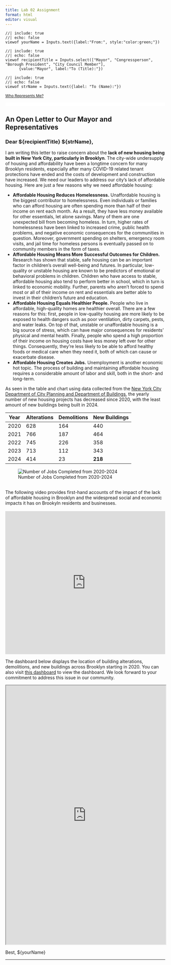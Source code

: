 ```yaml
---
title: Lab 02 Assignment
format: html
editor: visual
---
```


```ojs
//| include: true
//| echo: false
viewof yourName = Inputs.text({label:"From:", style:"color:green;"})
```

```ojs
//| include: true
//| echo: false
viewof recipientTitle = Inputs.select(["Mayor", "Congressperson", "Borough President", "City Council Member"],
      {value:"Mayor", label:"To (Title):"})
```

```ojs
//| include: true
//| echo: false
viewof strName = Inputs.text({label: "To (Name):"})
```

<p style="font-size:9pt"> [Who Represents Me?](https://www.mygovnyc.org/) </p>

<hr width="100%" style="height:10px;color:white;background-color:white">

## An Open Letter to Our Mayor and Representatives

### Dear \${recipientTitle} \${strName},

I am writing this letter to raise concern about the **lack of new housing being built in New York City, particularly in Brooklyn**. The city-wide undersupply of housing and affordability have been a longtime concern for many Brooklyn residents, especially after many COVID-19 related tenant protections have ended and the costs of development and construction have increased. We need our leaders to address our city's lack of affordable housing. Here are just a few reasons why we need affordable housing:

- **Affordable Housing Reduces Homelessness.** Unaffordable housing is the biggest contributor to homelessness. Even individuals or families who can afford housing are often spending more than half of their income on rent each month. As a result, they have less money available for other essentials, let alone savings. Many of them are one unexpected bill from becoming homeless. In turn, higher rates of homelessness have been linked to increased crime, public health problems, and negative economic consequences for the communities in question. Moreover, government spending on shelters, emergency room visits, and jail time for homeless persons is eventually passed on to community members in the form of taxes.
- **Affordable Housing Means More Successful Outcomes for Children.** Research has shown that stable, safe housing can be an important factor in children’s overall well-being and futures. In particular, low-quality or unstable housing are known to be predictors of emotional or behavioral problems in children. Children who have access to stable, affordable housing also tend to perform better in school, which in turn is linked to economic mobility. Further, parents who aren’t forced to spend most or all of their income on rent and essentials are better able to invest in their children’s future and education.
- **Affordable Housing Equals Healthier People.** People who live in affordable, high-quality homes are healthier overall. There are a few reasons for this: first, people in low-quality housing are more likely to be exposed to health dangers such as poor ventilation, dirty carpets, pests, and water leaks. On top of that, unstable or unaffordable housing is a big source of stress, which can have major consequences for residents’ physical and mental health. Finally, people who spend a high proportion of their income on housing costs have less money left over for other things. Consequently, they’re less likely to be able to afford healthy foods or medical care when they need it, both of which can cause or exacerbate disease.
- **Affordable Housing Creates Jobs.** Unemployment is another economic hot topic. The process of building and maintaining affordable housing requires a considerable amount of labor and skill, both in the short- and long-term.

As seen in the table and chart using data collected from the [New York City Department of City Planning and Department of Buildings](https://www.nyc.gov/site/planning/data-maps/open-data/dwn-housing-database.page), the yearly number of new housing projects has decreased since 2020, with the least amount of new buildings being built in 2024.

| Year  | Alterations | Demolitions | New Buildings |
|-----|------|-----|------|
| 2020  | 628 | 164 | 440 | 
| 2021  | 766 | 187 | 464 |
| 2022  | 745 | 226 | 358 |
| 2023  | 713 | 112 | 343 |
| 2024  | 414 | 23 | **218** |

![Number of Jobs Completed from 2020-2024](https://i.imgur.com/tkTQpvr.png)

<br>The following video provides first-hand accounts of the impact of the lack of affordable housing in Brooklyn and the widespread social and economic impacts it has on Brookyln residents and businesses.</br>
<br><iframe width=100% height="450" src="https://www.youtube.com/embed/GFbAjP4Mg40?si=ztvYaooJ3lFpPEpk" title="YouTube video player" frameborder="0" allow="accelerometer; autoplay; clipboard-write; encrypted-media; gyroscope; picture-in-picture; web-share" referrerpolicy="strict-origin-when-cross-origin" allowfullscreen></iframe></br>

The dashboard below displays the location of building alterations, demolitions, and new buildings across Brooklyn starting in 2020. You can also visit [this dashboard](https://www.arcgis.com/apps/dashboards/f6c66dce068547a09db612526c3f5940) to view the dashboard. We look forward to your commitment to address this issue in our community.

<iframe width=100% height="815" src="https://www.arcgis.com/apps/dashboards/f6c66dce068547a09db612526c3f5940" title="ArcGIS Dashboard" frameborder="1" allowfullscreen></iframe>

Best,
\${yourName}

------------------------------------------------------------------------
